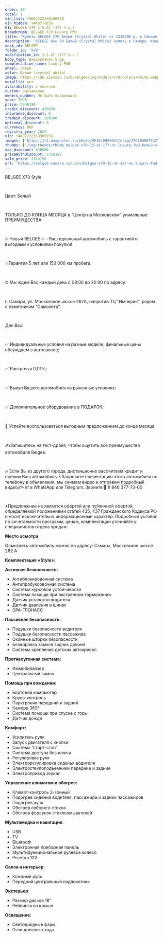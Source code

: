 ```yaml
---
order: 10
total: 1
vin_list: Y4K8722Z3SB300938
vin_hidden: Y4K87-0938
h1: BELGEE X70 1.5 AT (177 л.с.)
breadcrumb: BELGEE X70 Luxury FWD
title: 'Купить BELGEE X70 Белый (Crystal White) от 2316190 р. в Самаре. Цены и комплектации на новые авто в автосалоне официального дилера BELGEE'
description: 'BELGEE Икс 70 Белый (Crystal White) купить в Самаре. Кредит от 0,01%, авторассрочка, скидки на все автомобили от розничной цены. Гарантия 3 года или 100 000 км. Звонить по тел.: +7 (846) 377-73-00'
mark_id: BELGEE
folder_id: 'X70'
modification_id: 1.5 AT (177 л.с.)
body_type: Внедорожник 5 дв.
complectation_name: Luxury FWD
wheel: левый
color: Белый (crystal white)
image: https://cdn.alexsab.ru/b/belgee/img/models/x70/colors/white.webp
metallic: нет
availability: в наличии
custom: растаможен
owners_number: Не было владельцев
year: 2025
price: 2946190
credit_discount: 430000
insurance_discount: 0
tradein_discount: 200000
optional_discount: 0
currency: RUR
registry_year: 2025
vin: Y4K8722Z3SB300938
images: ['https://s1.maxposter.ru/photo/9818/6966641/orig/27d1040078427d6c3dd66e871117a3e7.jpg?sid=14', 'https://s1.maxposter.ru/photo/9818/6966641/orig/ade64d502d5d97a980c63425ddb1ee77.jpg?sid=14', 'https://s1.maxposter.ru/photo/9818/6966641/orig/212af42614df0824129704a0060cf758.jpg?sid=14', 'https://s1.maxposter.ru/photo/9818/6966641/orig/ade1eff770e38880b5ef871868ccb9b6.jpg?sid=14', 'https://s1.maxposter.ru/photo/9818/6966641/orig/aade2541907dc31bd94e67ae875c970d.jpg?sid=14', 'https://s1.maxposter.ru/photo/9818/6966641/orig/d565b3431bd610f1f8e37f0ff9c957eb.jpg?sid=14', 'https://s1.maxposter.ru/photo/9818/6966641/orig/0355786ff1c7256539dbd36527e5504d.jpg?sid=14', 'https://s1.maxposter.ru/photo/9818/6966641/orig/80b20af0de8c52d788092185c6fe6ae4.jpg?sid=14', 'https://s1.maxposter.ru/photo/9818/6966641/orig/ceca8f5a7038c4ab25a357fc25393042.jpg?sid=14', 'https://s1.maxposter.ru/photo/9818/6966641/orig/582884d22721cb6ed27f5d273c56627a.jpg?sid=14', 'https://s1.maxposter.ru/photo/9818/6966641/orig/2113370047780b1cb26b1537dc1b1f5d.jpg?sid=14', 'https://s1.maxposter.ru/photo/9818/6966641/orig/8e52a2973120b381701d0614b9294163.jpg?sid=14', 'https://s1.maxposter.ru/photo/9818/6966641/orig/b334c6970acfb2c073d1b0b4aa270add.jpg?sid=14', 'https://s1.maxposter.ru/photo/9818/6966641/orig/7552f069899cc8c15d98712e75b80c70.jpg?sid=14', 'https://s1.maxposter.ru/photo/9818/6966641/orig/3a2ec710de42587ea346aabab9397610.jpg?sid=14', 'https://s1.maxposter.ru/photo/9818/6966641/orig/f2d09e0a1aa1043f82fdabbba3701997.jpg?sid=14', 'https://s1.maxposter.ru/photo/9818/6966641/orig/0a57435e5451e7f65736a5353de761d5.jpg?sid=14', 'https://s1.maxposter.ru/photo/9818/6966641/orig/ed52f9e18c1ebf397d3f9134b1bf69d2.jpg?sid=14', 'https://s1.maxposter.ru/photo/9818/6966641/orig/4e39e439e447057cb3d67107e577e81b.jpg?sid=14', 'https://s1.maxposter.ru/photo/9818/6966641/orig/f3e2956b91a2bba359cec9a3b5db9801.jpg?sid=14', 'https://s1.maxposter.ru/photo/9818/6966641/orig/a6cd869ecc7241355b8e95f8c4de4db6.jpg?sid=14', 'https://s1.maxposter.ru/photo/9818/6966641/orig/22b4ef2ea49e1e963d88809ef721f21e.jpg?sid=14', 'https://s1.maxposter.ru/photo/9818/6966641/orig/c67e48105c8fafaf739116b4d5aef308.jpg?sid=14', 'https://s1.maxposter.ru/photo/9818/6966641/orig/244af540a476be0a682ca38055056d2d.jpg?sid=14', 'https://s1.maxposter.ru/photo/9818/6966641/orig/e1fc893a9fdebae4ece1890c283468b9.jpg?sid=14', 'https://s1.maxposter.ru/photo/9818/6966641/orig/43bcd03cbcb36b85230e4a7439a0d3db.jpg?sid=14', 'https://s1.maxposter.ru/photo/9818/6966641/orig/a6dd44c43dd003ea28abe735305095b8.jpg?sid=14', 'https://s1.maxposter.ru/photo/9818/6966641/orig/6ec7b0ad945a404b10140ecf83d63a50.jpg?sid=14', 'https://s1.maxposter.ru/photo/9818/6966641/orig/4d5ef2d3934bbb09d9847b09e928541b.jpg?sid=14', 'https://s1.maxposter.ru/photo/9818/6966641/orig/1d0bd29fef621f6fbba896218224b335.jpg?sid=14']
thumbs: ['/img/thumbs/thumb_belgee-x70-15-at-177-лс-luxury-fwd-белый-crystal-white-2025_7a3e7_0.webp', '/img/thumbs/thumb_belgee-x70-15-at-177-лс-luxury-fwd-белый-crystal-white-2025_1ee77_1.webp', '/img/thumbs/thumb_belgee-x70-15-at-177-лс-luxury-fwd-белый-crystal-white-2025_cf758_2.webp', '/img/thumbs/thumb_belgee-x70-15-at-177-лс-luxury-fwd-белый-crystal-white-2025_cb9b6_3.webp', '/img/thumbs/thumb_belgee-x70-15-at-177-лс-luxury-fwd-белый-crystal-white-2025_c970d_4.webp']
max_discount: 630000
priceWithDiscount: 2316190
sale_price: 2316190
url: 'https://belgee-samara.ru/cars/belgee-x70-15-at-177-лс-luxury-fwd-белый-crystal-white-2025/'
---
```

<p>
 <p>
  ВЕLGEЕ X70 Style
  <br/>
 </p>
 <br/>
 <p>
  Цвет: Белый
  <br/>
 </p>
 <br/>
 <p>
  TOЛЬКО ДО KОНЦA MЕСЯЦА в “Центр на Московском” уникальныe ПPЕИMУЩЕСТВА:
  <br/>
 </p>
 <br/>
 <p>
  🔥 Новый ВЕLGЕЕ  🔥 – Ваш идеальный автомобиль с гарантией и выгодными условиями покупки!
  <br/>
 </p>
 <br/>
 <p>
  💥Гарантия 5 лет или 150 000 км пробега.
  <br/>
 </p>
 <br/>
 <p>
  ⏰ Мы ждем Вас каждый день с 08:00 до 20:00 по адресу:
  <br/>
 </p>
 <br/>
 <p>
  г. Самара, ул. Московское шоссе 262А, напротив ТЦ "Империя", рядом с памятником "Самолета".
  <br/>
 </p>
 <br/>
 <p>
  Для Вас:
  <br/>
 </p>
 <br/>
 <p>
  ✅ Индивидуальные условия на разные модели, финальные цены обсуждаем в автосалоне;
  <br/>
 </p>
 <br/>
 <p>
  ✅ Рассрочка 0,01%;
  <br/>
 </p>
 <br/>
 <p>
  ✅ Выкуп Вашего автомобиля на рыночных условиях;
  <br/>
 </p>
 <br/>
 <p>
  ✅ Дополнительное оборудование в ПОДАРОК;
  <br/>
 </p>
 <br/>
 <p>
  📆 Успейте воспользоваться выгодным предложением до конца месяца.
  <br/>
 </p>
 <br/>
 <p>
  ✍️Запишитесь на тест-драйв, чтобы ощутить все преимущества автомобиля Веlgее.
  <br/>
 </p>
 <br/>
 <p>
  🔥 Если Вы из другого города, дистанционно рассчитаем кредит и оценим Ваш автомобиль. 📞 Запросите презентацию этого автомобиля по телефону в объявлении, мы снимем видео и отправим подробный видеоотчет в WhаtsАрр или Теlеgrаm. Звоните!📲 8 846 377-73-00
  <br/>
 </p>
 <br/>
 <p>
  *Предложение не является офертой или публичной офертой, определяемой положениями статей 435, 437 Гражданского Кодекса РФ и носит исключительно информационный характер. Подробные условия по сочетаемости программ, ценам, комплектации уточняйте у специалистов отдела продаж.
 </p>
 <p>
  <strong>
   Место осмотра
  </strong>
 </p>
 <p>
  Осмотреть автомобиль можно по адресу: Самара, Московское шоссе 262 А
 </p>
 <p>
  <strong>
   Комплектация «Style»:
  </strong>
 </p>
 <p>
  <strong>
   Активная безопасность:
  </strong>
 </p>
 <ul>
  <li>
   Антиблокировочная система
  </li>
  <li>
   Антипробуксовочная система
  </li>
  <li>
   Система курсовой устойчивости
  </li>
  <li>
   Система помощи при экстренном торможении
  </li>
  <li>
   Датчик усталости водителя
  </li>
  <li>
   Датчик давления в шинах
  </li>
  <li>
   ЭРА-ГЛОНАСС
  </li>
 </ul>
 <p>
  <strong>
   Пассивная безопасность:
  </strong>
 </p>
 <ul>
  <li>
   Подушки безопасности водителя
  </li>
  <li>
   Подушки безопасности пассажира
  </li>
  <li>
   Оконные шторки безопасности
  </li>
  <li>
   Блокировка замков задних дверей
  </li>
  <li>
   Система крепления детских автокресел
  </li>
 </ul>
 <p>
  <strong>
   Противоугонная система:
  </strong>
 </p>
 <ul>
  <li>
   Иммобилайзер
  </li>
  <li>
   Центральный замок
  </li>
 </ul>
 <p>
  <strong>
   Помощь при вождении:
  </strong>
 </p>
 <ul>
  <li>
   Бортовой компьютер
  </li>
  <li>
   Круиз-контроль
  </li>
  <li>
   Парктроник передний и задний
  </li>
  <li>
   Камера 360°
  </li>
  <li>
   Система помощи при спуске с горы
  </li>
  <li>
   Датчик дождя
  </li>
 </ul>
 <p>
  <strong>
   Комфорт:
  </strong>
 </p>
 <ul>
  <li>
   Усилитель руля
  </li>
  <li>
   Запуск двигателя с кнопки
  </li>
  <li>
   Система “старт-стоп”
  </li>
  <li>
   Система доступа без ключа
  </li>
  <li>
   Регулировка руля
  </li>
  <li>
   Электрорегулировка сиденья водителя
  </li>
  <li>
   Электростеклоподъемники передние и задние
  </li>
  <li>
   Электропривод зеркал
  </li>
 </ul>
 <p>
  <strong>
   Управление климатом и обогрев:
  </strong>
 </p>
 <ul>
  <li>
   Климат-контроль 2-зонный
  </li>
  <li>
   Подогрев сидений водителя, пассажира и задних пассажиров
  </li>
  <li>
   Подогрев руля
  </li>
  <li>
   Обогрев лобового стекла
  </li>
  <li>
   Обогрев форсунок стеклоомывателей
  </li>
 </ul>
 <p>
  <strong>
   Мультимедиа и навигация:
  </strong>
 </p>
 <ul>
  <li>
   USB
  </li>
  <li>
   TV
  </li>
  <li>
   Bluetooth
  </li>
  <li>
   Электронная приборная панель
  </li>
  <li>
   Мультифункциональное рулевое колесо
  </li>
  <li>
   Розетка 12V
  </li>
 </ul>
 <p>
  <strong>
   Салон и интерьер:
  </strong>
 </p>
 <ul>
  <li>
   Кожаный руль
  </li>
  <li>
   Передний центральный подлокотник
  </li>
 </ul>
 <p>
  <strong>
   Экстерьер:
  </strong>
 </p>
 <ul>
  <li>
   Размер дисков 18″
  </li>
  <li>
   Рейлинги на крыше
  </li>
 </ul>
 <p>
  <strong>
   Освещение:
  </strong>
 </p>
 <ul>
  <li>
   Светодиодные фары
  </li>
  <li>
   Огни дневного хода
  </li>
 </ul>
</p>
